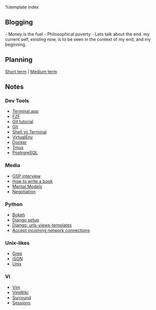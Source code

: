 %template index

== Blogging ==
- Money is the fuel
- Philosophical poverty
- Lets talk about the end. my current self, existing now, is to be seen in the context of my end, and my beginning.

== Planning ==
[[Short term]] |  [[Todo|Medium term]]

== Notes ==
<div class="items">

<div class="item">
<div class="item__heading">
=== Dev Tools ===
</div>
* [[Terminal.app]]
* [[FZF]]
* [[Git tutorial]]
* [[Git]]
* [[Shell vs Terminal]]
* [[VirtualEnv]]
* [[Docker]]
* [[Tmux]]
* [[PostrgreSQL]]
</div>

<div class="item">
<div class="item__heading">
=== Media ===
</div>
* [[GSP interview]]
* [[How to write a book]]
* [[Mental Models]]
* [[Negotiation]]
</div>

<div class="item">
<div class="item__heading">
=== Python ===
</div>
* [[Bokeh]]
* [[Django setup]] 
* [[Django: urls-views-templates]]
* [[Accept incoming network connections]]
</div>

<div class="item">
<div class="item__heading">
=== Unix-likes ===
</div>
* [[Grep]]
* [[jSON]]
* [[Unix]]
</div>

<div class="item">
<div class="item__heading">
=== Vi ===
</div>
* [[Vim]]
* [[VimWiki]] 
* [[Surround]]
* [[Sessions]]

</div>

</div>
